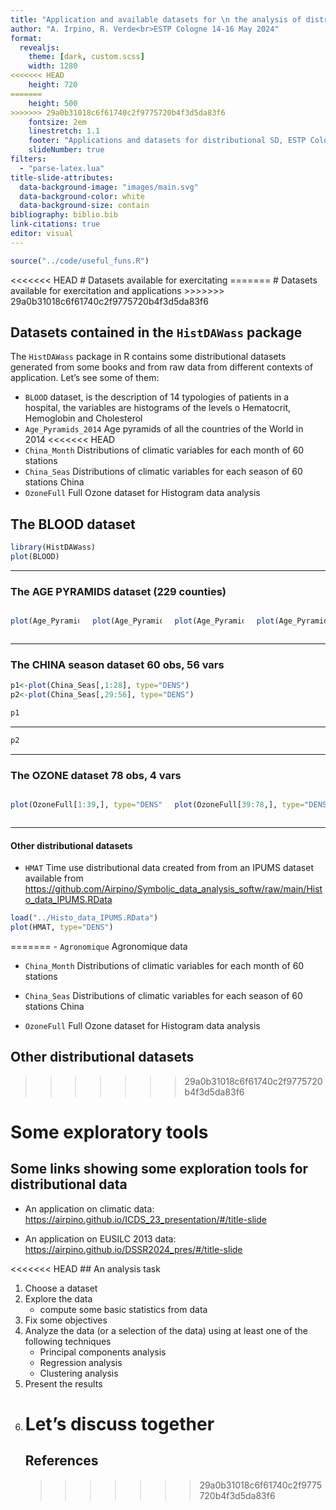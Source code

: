 ```yaml
---
title: "Application and available datasets for \n the analysis of distributional SD"
author: "A. Irpino, R. Verde<br>ESTP Cologne 14-16 May 2024"
format: 
  revealjs: 
    theme: [dark, custom.scss]
    width: 1280
<<<<<<< HEAD
    height: 720
=======
    height: 500
>>>>>>> 29a0b31018c6f61740c2f9775720b4f3d5da83f6
    fontsize: 2em
    linestretch: 1.1
    footer: "Applications and datasets for distributional SD, ESTP Cologne 14-16 May 2024"
    slideNumber: true
filters:
  - "parse-latex.lua"
title-slide-attributes:
  data-background-image: "images/main.svg"
  data-background-color: white
  data-background-size: contain
bibliography: biblio.bib
link-citations: true
editor: visual
---
```


```r
source("../code/useful_funs.R")
```

<<<<<<< HEAD
# Datasets available for exercitating
=======
# Datasets available for exercitation and applications
>>>>>>> 29a0b31018c6f61740c2f9775720b4f3d5da83f6

## Datasets contained in the `HistDAWass` package

The `HistDAWass` package in R contains some distributional datasets generated from some books and from raw data from different contexts of application. Let's see some of them:

- `BLOOD` dataset, is the description of 14 typologies of patients in a hospital, the variables are histograms of the levels o Hematocrit, Hemoglobin and Cholesterol
- `Age_Pyramids_2014`	Age pyramids of all the countries of the World in 2014
<<<<<<< HEAD
- `China_Month`	Distributions of climatic variables for each month  of 60 stations
- `China_Seas`	Distributions of climatic variables for each season  of 60 stations China
- `OzoneFull`	Full Ozone dataset for Histogram data analysis

## The BLOOD dataset

```r
library(HistDAWass)
plot(BLOOD)
```

-----------

### The AGE PYRAMIDS dataset (229 counties)

::: columns
::: {.column width="25%"}

```r
plot(Age_Pyramids_2014[1:60,], type="DENS")
```

:::
::: {.column width="25%"}
```r
plot(Age_Pyramids_2014[61:120,], type="DENS")
```
:::
::: {.column width="25%"}
```r
plot(Age_Pyramids_2014[121:180,], type="DENS")
```
:::
::: {.column width="25%"}
```r
plot(Age_Pyramids_2014[181:229,], type="DENS")
```
:::
:::

---------

### The CHINA season dataset 60 obs, 56 vars

```r
p1<-plot(China_Seas[,1:28], type="DENS")
p2<-plot(China_Seas[,29:56], type="DENS")
```


```r
p1
```

-----------------

```r
p2
```

---------

### The OZONE dataset 78 obs, 4 vars

::: columns
::: {.column width="50%"}

```r
plot(OzoneFull[1:39,], type="DENS")
```

:::
::: {.column width="50%"}
```r
plot(OzoneFull[39:78,], type="DENS")
```
:::
:::

----------------

#### Other distributional datasets {.smaller}

- `HMAT` Time use distributional data created from from an IPUMS dataset available from <https://github.com/Airpino/Symbolic_data_analysis_softw/raw/main/Histo_data_IPUMS.RData>

```r
load("../Histo_data_IPUMS.RData")
plot(HMAT, type="DENS")
```
=======
- `Agronomique`	Agronomique data

- `China_Month`	Distributions of climatic variables for each month  of 60 stations
- `China_Seas`	Distributions of climatic variables for each season  of 60 stations China

- `OzoneFull`	Full Ozone dataset for Histogram data analysis

## Other distributional datasets

>>>>>>> 29a0b31018c6f61740c2f9775720b4f3d5da83f6


# Some exploratory tools

## Some links showing some exploration tools for distributional data

- An application on climatic data: <https://airpino.github.io/ICDS_23_presentation/#/title-slide>

- An application on EUSILC 2013 data: <https://airpino.github.io/DSSR2024_pres/#/title-slide>


<<<<<<< HEAD
## An analysis task

1. Choose a dataset 
2. Explore the data
    - compute some basic statistics from data
3. Fix some objectives
4. Analyze the data (or a selection of the data) using at least one of the following techniques
   - Principal components analysis
   - Regression analysis
   - Clustering analysis
5. Present the results
6. Let's discuss together
=======
## References
>>>>>>> 29a0b31018c6f61740c2f9775720b4f3d5da83f6
